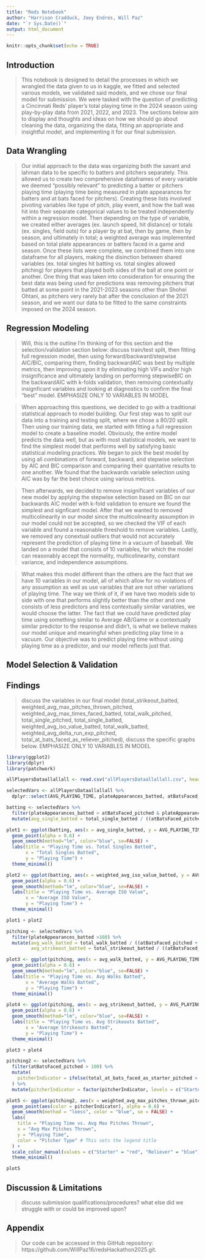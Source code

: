```yaml
---
title: "Reds Notebook"
author: "Harrison Cradduck, Joey Endres, Will Paz"
date: "`r Sys.Date()`"
output: html_document
---
```


```r
knitr::opts_chunk$set(echo = TRUE)
```

## Introduction

> This notebook is designed to detail the processes in which we wrangled the data given to us in kaggle, we fitted and selected various models, we validated said models, and we chose our final model for submission. We were tasked with the question of predicting a Cincinnati Reds' player's total playing time in the 2024 season using play-by-play data from 2021, 2022, and 2023. The sections below aim to display and thoughts and ideas on how we should go about cleaning the data, organizing the data, fitting an appropriate and insightful model, and implementing it for our final submission.

## Data Wrangling

> Our initial approach to the data was organizing both the savant and lahman data to be specific to batters and pitchers separately. This allowed us to create two comprehensive dataframes of every variable we deemed "possibly relevant" to predicting a batter or pitchers playing time (playing time being measured in plate appearances for batters and at bats faced for pitchers). Creating these lists involved pivoting variables like type of pitch, play event, and how the ball was hit into their separate categorical values to be treated independently within a regression model. Then depending on the type of variable, we created either averages (ex. launch speed, hit distance) or totals (ex. singles, field outs) for a player by at bat, then by game, then by season, and ultimately in total; a weighted average was implemented based on total plate appearances or batters faced in a game and season. Once these lists were complete, we combined them into one dataframe for all players, making the disinction between shared variables (ex. total singles hit batting vs. total singles allowed pitching) for players that played both sides of the ball at one point or another. One thing that was taken into consideration for ensuring the best data was being used for predictions was removing pitchers that batted at some point in the 2021-2023 seasons other than Shohei Ohtani, as pitchers very rarely bat after the conclusion of the 2021 season, and we want our data to be fitted to the same constraints imposed on the 2024 season.

## Regression Modeling

> Will, this is the outline I'm thinking of for this section and the selection/validation section below: discuss train/test split, then fitting full regression model, then using forward/backward/stepwise AIC/BIC, comparing them, finding backwardAIC was best by multiple metrics, then improving upon it by eliminating high VIFs and/or high insignificance and ultimately landing on performing stepwiseBIC on the backwardAIC with k-folds validation, then removing contextually insignficant variables and looking at diagnostics to confirm the final "best" model. EMPHASIZE ONLY 10 VARIABLES IN MODEL

> When approaching this questions, we decided to go with a traditional statistical approach to model building. Our first step was to split our data into a training and testing split, where we chose a 80/20 split. Then using our training data, we started with fitting a full regression model to create a baseline model. Obviously, the entire model predicts the data well, but as with most statistical models, we want to find the simplest model that performs well by satisfying basic statistical modeling practices. We began to pick the best model by using all combinations of forward, backward, and stepwise selection by AIC and BIC comparison and comparing their quantative results to one another. We found that the backwards variable selection using AIC was by far the best choice using various metrics. 

> Then afterwards, we decided to remove insignificant variables of our new model by applying the stepwise selection based on BIC on our backwards AIC model with k-fold validation to ensure we found the simplest and signficant model. After that we wanted to removed multicolinearity in our model since the multicolinearity assumption in our model could not be accepted, so we checked the VIF of each variable and found a reasonable threshold to remove variables. Lastly, we removed any conextual outliers that would not accurately represent the prediction of playing time in a vacuum of baseball. We landed on a model that consists of 10 variables, for which the model can reasonably accept the normality, multicolinearity, constant variance, and independence assumptions.

> What makes this model different than the others are the fact that we have 10 variables in our model, all of which allow for no violations of any assumption as well as use variables that are not other variations of playing time. The way we think of it, if we have two models side to side with one that performs slightly better than the other and one consists of less predictors and less contextually similar variables, we would choose the latter. The fact that we could have predicted play time using something similar to Average AB/Game or a contextually similar predictor to the response and didn't, is what we believe makes our model unique and meaningful when predicting play time in a vacuum. Our objective was to predict playing time without using playing time as a predictor, and our model reflects just that.


## Model Selection & Validation

> 

## Findings

> discuss the variables in our final model (total_strikeout_batted, weighted_avg_max_pitches_thrown_pitched, weighted_avg_max_times_faced_batted, total_walk_pitched, total_single_pitched, total_single_batted, weighted_avg_iso_value_batted, total_walk_batted, weighted_avg_delta_run_exp_pitched, total_at_bats_faced_as_reliever_pitched), discuss the specific graphs below. EMPHASIZE ONLY 10 VARIABLES IN MODEL

```r
library(ggplot2)
library(dplyr)
library(patchwork)

allPlayersDataallallall <- read.csv("allPlayersDataallallall.csv", header=TRUE)

selectedVars <- allPlayersDataallallall %>% 
  dplyr::select(AVG_PLAYING_TIME, plateAppearances_batted, atBatsFaced_pitched, weighted_avg_iso_value_batted, total_single_batted, weighted_avg_max_times_faced_batted, weighted_avg_max_pitches_thrown_pitched, total_walk_batted, total_strikeout_batted, total_at_bats_faced_as_starter_pitched, total_at_bats_faced_as_reliever_pitched)
```

```r
batting <- selectedVars %>% 
  filter(plateAppearances_batted > atBatsFaced_pitched & plateAppearances_batted > 100) %>% 
  mutate(avg_single_batted = total_single_batted / ((atBatsFaced_pitched + plateAppearances_batted)/AVG_PLAYING_TIME))

plot1 <- ggplot(batting, aes(x = avg_single_batted, y = AVG_PLAYING_TIME)) +
  geom_point(alpha = 0.6) +  
  geom_smooth(method="lm", color="blue", se=FALSE) +
  labs(title = "Playing Time vs. Total Singles Batted",
       x = "Total Singles Batted",
       y = "Playing Time") +
  theme_minimal()

plot2 <- ggplot(batting, aes(x = weighted_avg_iso_value_batted, y = AVG_PLAYING_TIME)) +
  geom_point(alpha = 0.6) +  
  geom_smooth(method="lm", color="blue", se=FALSE) +
  labs(title = "Playing Time vs. Average ISO Value",
       x = "Average ISO Value",
       y = "Playing Time") +
  theme_minimal()

plot1 + plot2
```

```r
pitching <- selectedVars %>% 
  filter(plateAppearances_batted >100) %>%
  mutate(avg_walk_batted = total_walk_batted / ((atBatsFaced_pitched + plateAppearances_batted)/AVG_PLAYING_TIME),
         avg_strikeout_batted = total_strikeout_batted / ((atBatsFaced_pitched + plateAppearances_batted)/AVG_PLAYING_TIME))

plot3 <- ggplot(pitching, aes(x = avg_walk_batted, y = AVG_PLAYING_TIME)) +
  geom_point(alpha = 0.6) +  
  geom_smooth(method="lm", color="blue", se=FALSE) +
  labs(title = "Playing Time vs. Avg Walks Batted",
       x = "Average Walks Batted",
       y = "Playing Time") +
  theme_minimal()

plot4 <- ggplot(pitching, aes(x = avg_strikeout_batted, y = AVG_PLAYING_TIME)) +
  geom_point(alpha = 0.6) +  
  geom_smooth(method="lm", color="blue", se=FALSE) +
  labs(title = "Playing Time vs. Avg Strikeouts Batted",
       x = "Average Strikeouts Batted",
       y = "Playing Time") +
  theme_minimal()

plot3 + plot4
```

```r
pitching2 <- selectedVars %>% 
  filter(atBatsFaced_pitched > 100) %>% 
  mutate(
    pitcherIndicator = ifelse(total_at_bats_faced_as_starter_pitched > total_at_bats_faced_as_reliever_pitched, "Starter", "Reliever")
  ) %>%
  mutate(pitcherIndicator = factor(pitcherIndicator, levels = c("Starter", "Reliever")))

plot5 <- ggplot(pitching2, aes(x = weighted_avg_max_pitches_thrown_pitched, y = AVG_PLAYING_TIME)) +
  geom_point(aes(color = pitcherIndicator), alpha = 0.6) +  
  geom_smooth(method = "loess", color = "blue", se = FALSE) +
  labs(
    title = "Playing Time vs. Avg Max Pitches Thrown",
    x = "Avg Max Pitches Thrown",
    y = "Playing Time",
    color = "Pitcher Type" # This sets the legend title
  ) +
  scale_color_manual(values = c("Starter" = "red", "Reliever" = "blue")) +
  theme_minimal()

plot5
```


## Discussion & Limitations

> discuss submission qualifications/procedures? what else did we struggle with or could be improved upon?

## Appendix

> Our code can be accessed in this GitHub repository: https://github.com/WillPaz16/redsHackathon2025.git.
